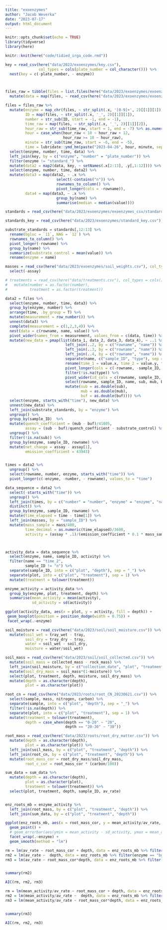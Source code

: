 ```yaml
---
title: "exoenzymes"
author: "Jacob Weverka"
date: "2023-07-17"
output: html_document
---
```


```r
knitr::opts_chunk$set(echo = TRUE)
library(tidyverse)
library(here)
```

```r
knitr::knit(here("code/tidied_irga_code.rmd"))

```

```r
key = read_csv(here("data/2023/exoenzymes/key.csv"),
               col_types = cols(plate_number = col_character())) %>% 
  nest(key = c(-plate_number, - enzyme))



files_raw = tibble(files = list.files(here("data/2023/exoenzymes/exoenzymes_csv"))) %>% 
  mutate(data = map(files, ~ read_csv(here("data/2023/exoenzymes/exoenzymes_csv", .x), col_types = cols())))

```

```r
files = files_raw %>% 
  mutate(enzyme = map_chr(files, ~ str_split(.x, '[0-9]+', 2)[[1]][1]),
         ID = map(files, ~ str_split(.x, '_', 2)[[1]][1]),
         number = str_sub(ID, start = -1, end = -1),
         time_raw = map(files, ~ str_split(.x, '_', 2)[[1]][2]),
         hour_raw = str_sub(time_raw, start = 1, end = -7) %>% as.numeric(),
         hour = case_when(hour_raw < 10 ~ hour_raw + 12,
                          hour_raw >= 10 ~ hour_raw),
         minute = str_sub(time_raw, start = -6, end = -5),
         time = lubridate::ymd_hm(paste("2023-04-26", hour, minute, sep = ":"))) %>% 
  select(enzyme, number, time, data) %>% 
  left_join(key, by = c("enzyme", "number" = "plate_number")) %>% 
  filter(enzyme != "standard_") %>% 
  mutate(data2 = map2(data, key, ~ setNames(.x[2:13], .y[,1:12]))) %>% 
  select(enzyme, number, time, data2) %>% 
  mutate(data3 = map(data2, ~ .x %>%
                       select(-contains("n")) %>% 
                       rownames_to_column() %>% 
                       pivot_longer(cols = -rowname)),
         data4 = map(data3, ~ .x %>%
                       group_by(name) %>% 
                       summarise(median = median(value))))

standards = read_csv(here("data/2023/exoenzymes/exoenzymes_csv/standard_0157.csv"), col_types = cols())

standards_key = read_csv(here("data/2023/exoenzymes/standard_key.csv"))

substrate_standards = standards[,12:13] %>%
  rename(bgluc = `11`, NAG = `12`) %>% 
  rownames_to_column() %>% 
  pivot_longer(-rowname) %>% 
  group_by(name) %>% 
  summarize(substrate_control = mean(value)) %>% 
  rename(enzyme = name)

masses = read_csv(here("data/2023/exoenzymes/soil_weights.csv"), col_types = cols()) %>% 
  select(-assay)

# treatments = read_csv(here("data/treatments.csv"), col_types = cols()) %>% 
#   mutate(number = as.factor(number),
#          treatment = as.factor(treatment))
```

```r
data2 = files %>% 
  select(enzyme, number, time, data3) %>% 
  group_by(enzyme, number) %>% 
  arrange(time, .by_group = T) %>% 
  mutate(measurement = row_number()) %>%  
  unnest(data3) %>% 
  complete(measurement = c(1,2,3,4)) %>% 
  nest(data = c(rowname, name, value)) %>% 
  pivot_wider(names_from = measurement, values_from = c(data, time)) %>% 
  mutate(new_data = pmap(list(data_1, data_2, data_3, data_4), ~ ..1 %>% 
                           left_join(..2, by = c("rowname", "name")) %>% 
                           left_join(..3, by = c("rowname", "name")) %>% 
                           left_join(..4, by = c("rowname", "name")) %>% 
                           separate(name, c("sample_ID", "type"), sep = "-") %>% 
                           rename(time_1 = value.x, time_2 = value.y, time_3 = value.x.x, time_4 = value.y.y) %>% 
                           pivot_longer(cols = c(-rowname, -sample_ID, -type)) %>% 
                           filter(!is.na(type)) %>% 
                           pivot_wider(id_cols = c(rowname, sample_ID, name), names_from = type, values_from = value) %>% 
                           select(rowname, sample_ID, name, sub, mub, buf) %>% 
                           mutate(sub = as.double(sub),
                                  mub = as.double(mub),
                                  buf = as.double(buf)))) %>% 
  select(enzyme, starts_with("time"), new_data) %>% 
  unnest(new_data) %>% 
  left_join(substrate_standards, by = "enzyme") %>%
  ungroup() %>% 
  group_by(sample_ID)  %>% 
  mutate(quench_coefficient = (mub - buf)/41805,
         assay = (sub - buf)/quench_coefficient - substrate_control) %>% 
  ungroup() %>% 
  filter(!is.na(sub)) %>% 
  group_by(enzyme, sample_ID, rowname) %>% 
  mutate(net_change = assay - assay[1],
         emission_coefficient = 43943)



```

```r
times = data2 %>% 
  ungroup() %>% 
  select(rowname, number, enzyme, starts_with("time")) %>% 
  pivot_longer(c(-enzyme, -number, - rowname), values_to = "time")
```

```r
data_sequence = data2 %>% 
  select(-starts_with("time")) %>% 
  ungroup() %>% 
  left_join(times, by = c("number" = "number", "enzyme" = "enzyme", "name" = "name", "rowname")) %>% 
  distinct() %>% 
  group_by(enzyme, sample_ID, rowname) %>% 
  mutate(time_elapsed = time - time[1]) %>% 
  left_join(masses, by = "sample_ID") %>% 
  mutate(mass_sample = mass/400,
         time_decimal = as.numeric(time_elapsed)/3600,
         activity = (assay * .1)/(emission_coefficient * 0.1 * mass_sample * time_decimal))



activity_data = data_sequence %>% 
  select(enzyme, name, sample_ID, activity) %>% 
  filter(name == "time_2",
         sample_ID != "n") %>%
  separate(sample_ID, into = c("plot", "depth"), sep = "_") %>% 
  separate(plot, into = c("plot", "treatment"), sep = 1) %>% 
  mutate(treatment = tolower(treatment))

enzyme_activity = activity_data %>% 
  group_by(enzyme, plot, treatment, depth) %>% 
  summarise(mean_activity = mean(activity),
            sd_activity = sd(activity))


```
```r
ggplot(activity_data, aes(x = plot, y = activity, fill = depth)) +
 geom_boxplot(position = position_dodge(width = 0.75)) +
 facet_wrap(.~enzyme)

```

```r

soil_moisture = read_csv(here("data/2023/soil/soil_moisture.csv")) %>% 
  mutate(soil_wet = tray_wet - tray,
         soil_dry = tray_dry - tray,
         water = soil_wet - soil_dry,
         moisture = water/soil_wet)

soil_mass = read_csv(here("data/2023/soil/soil_collected.csv")) %>% 
  mutate(soil_mass = collected_mass - rock_mass) %>% 
  left_join(soil_moisture, by = c("collection_date", "plot", "treatment", "depth")) %>% 
  mutate(soil_dry_mass = soil_mass*(1-moisture)) %>% 
  select(plot, treatment, depth, moisture, soil_dry_mass) %>% 
  mutate(depth = as.character(depth),
         plot = as.character(plot))

root_cn = read_csv(here("data/2023/roots/root_CN_20230621.csv")) %>% 
  select(sample, mass, nitrogen, carbon) %>% 
  separate(sample, into = c("plot", "depth"), sep = "_") %>% 
  filter(!is.na(depth)) %>% 
  separate(plot, into = c("plot", "treatment"), sep = 1) %>% 
  mutate(treatment = tolower(treatment),
         depth = case_when(depth == "0-20" ~ "20",
                           depth == "20-30" ~ "30"))

root_mass = read_csv(here("data/2023/roots/root_dry_matter.csv")) %>% 
  mutate(depth = as.character(depth),
         plot = as.character(plot)) %>% 
  left_join(soil_mass, by = c("plot", "treatment", "depth")) %>% 
  left_join(root_cn, by = c("plot", "treatment", "depth")) %>% 
  mutate(root_mass_cor = root_dry_mass/soil_dry_mass,
         root_c_cor = root_mass_cor * (carbon/100))

sum_data = sum_data %>% 
  mutate(depth = as.character(depth),
         plot = as.character(plot),
         treatment = tolower(treatment)) %>% 
  select(plot, treatment, depth, sample_ID, av_rate)


enz_roots_mb = enzyme_activity %>% 
  left_join(root_mass, by = c("plot", "treatment", "depth")) %>% 
  left_join(sum_data, by = c("plot", "treatment", "depth"))

```

```r
ggplot(enz_roots_mb, aes(x = root_mass_cor, y = mean_activity/av_rate, color = depth)) +
  geom_point() +
  # geom_errorbar(aes(ymin = mean_activity - sd_activity, ymax = mean_activity + sd_activity)) +
  facet_wrap(.~enzyme) +
  geom_smooth(method = "lm")
```

```r

rm = lm(av_rate ~ root_mass_cor + depth, data = enz_roots_mb %>% filter(enzyme == "bgluc"))
rm2 = lm(av_rate ~  depth, data = enz_roots_mb %>% filter(enzyme == "bgluc"))
rm3 = lm(av_rate ~ root_mass_cor*depth, data = enz_roots_mb %>% filter(enzyme == "bgluc"))


summary(rm2)

AIC(rm, rm2, rm3)

```

```r
rm = lm(mean_activity/av_rate ~ root_mass_cor + depth, data = enz_roots_mb %>% filter(enzyme == "bgluc"))
rm2 = lm(mean_activity/av_rate ~  depth, data = enz_roots_mb %>% filter(enzyme == "bgluc"))
rm3 = lm(mean_activity/av_rate ~ root_mass_cor*depth, data = enz_roots_mb %>% filter(enzyme == "bgluc"))


summary(rm3)

AIC(rm, rm2, rm3)
```

